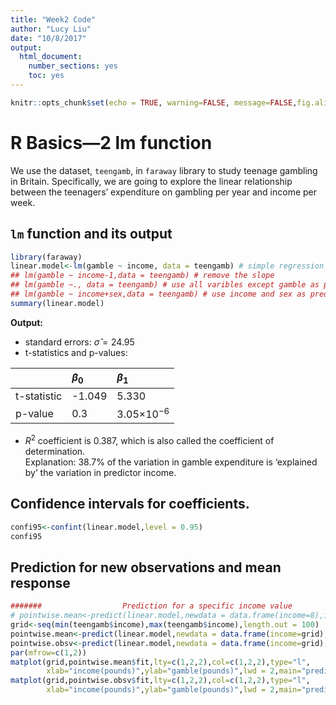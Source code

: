 ```yaml
---
title: "Week2 Code"
author: "Lucy Liu"
date: "10/8/2017"
output: 
  html_document:
    number_sections: yes
    toc: yes
---
```


```r
knitr::opts_chunk$set(echo = TRUE, warning=FALSE, message=FALSE,fig.align = "center")
```

# R Basics---2 lm function
We use the dataset, `teengamb`, in `faraway` library to study teenage gambling in Britain. Specifically, we are going to explore the linear relationship between the teenagers' expenditure on gambling per year and income per week. 

## `lm` function and its output
```r
library(faraway)
linear.model<-lm(gamble ~ income, data = teengamb) # simple regression case
## lm(gamble ~ income-1,data = teengamb) # remove the slope
## lm(gamble ~., data = teengamb) # use all varibles except gamble as predictors
## lm(gamble ~ income+sex,data = teengamb) # use income and sex as predictors 
summary(linear.model)
```
**Output:**

*  standard errors: $\hat{\sigma}=24.95$
*  t-statistics and p-values: 

| | $\beta_0$|$\beta_1$|
| :---------------| :---------------|:-----------------|
t-statistic|-1.049| 5.330|
p-value| 0.3  |3.05$\times10^{-6}$
* $R^2$ coefficient is 0.387, which is also called the coefficient of determination.  
Explanation: 38.7\% of the variation in gamble expenditure is 'explained by' the variation in predictor income.

## Confidence intervals for coefficients.
```r
confi95<-confint(linear.model,level = 0.95)
confi95
```

## Prediction for new observations and mean response
```r
#######                  Prediction for a specific income value             #######
# pointwise.mean<-predict(linear.model,newdata = data.frame(income=8),interval = "confidence",se=T)
grid<-seq(min(teengamb$income),max(teengamb$income),length.out = 100)
pointwise.mean<-predict(linear.model,newdata = data.frame(income=grid),interval = "confidence",se.fit =T)
pointwise.obsv<-predict(linear.model,newdata = data.frame(income=grid),interval = "prediction",se.fit =T)
par(mfrow=c(1,2))
matplot(grid,pointwise.mean$fit,lty=c(1,2,2),col=c(1,2,2),type="l",
        xlab="income(pounds)",ylab="gamble(pounds)",lwd = 2,main="prediction for mean response")
matplot(grid,pointwise.obsv$fit,lty=c(1,2,2),col=c(1,2,2),type="l",
        xlab="income(pounds)",ylab="gamble(pounds)",lwd = 2,main="prediction for new observation")
```